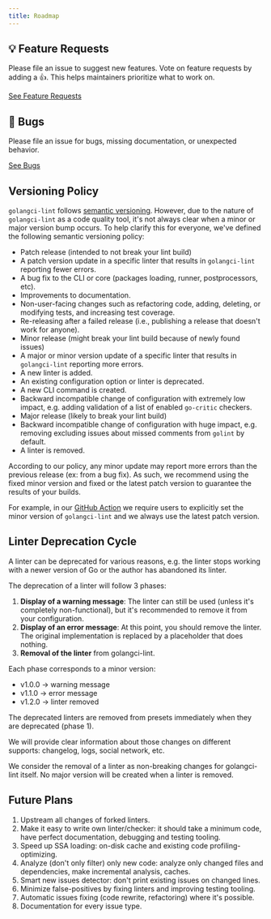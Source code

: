 ```yaml
---
title: Roadmap
---
```


## 💡 Feature Requests

Please file an issue to suggest new features. Vote on feature requests by adding a 👍. This helps maintainers prioritize what to work on.

[See Feature Requests](https://github.com/golangci/golangci-lint/issues?utf8=✓&q=is%3Aissue+is%3Aopen+sort%3Areactions-%2B1-desc+label%3Aenhancement)

## 🐛 Bugs

Please file an issue for bugs, missing documentation, or unexpected behavior.

[See Bugs](https://github.com/golangci/golangci-lint/issues?utf8=✓&q=is%3Aissue+is%3Aopen+label%3A%22bug%22+sort%3Acreated-desc)

## Versioning Policy

`golangci-lint` follows [semantic versioning](https://semver.org). However, due to the nature of `golangci-lint` as a code quality tool,
it's not always clear when a minor or major version bump occurs. To help clarify this for everyone, we've defined the following semantic versioning policy:

- Patch release (intended to not break your lint build)
- A patch version update in a specific linter that results in `golangci-lint` reporting fewer errors.
- A bug fix to the CLI or core (packages loading, runner, postprocessors, etc).
- Improvements to documentation.
- Non-user-facing changes such as refactoring code, adding, deleting, or modifying tests, and increasing test coverage.
- Re-releasing after a failed release (i.e., publishing a release that doesn't work for anyone).
- Minor release (might break your lint build because of newly found issues)
- A major or minor version update of a specific linter that results in `golangci-lint` reporting more errors.
- A new linter is added.
- An existing configuration option or linter is deprecated.
- A new CLI command is created.
- Backward incompatible change of configuration with extremely low impact, e.g. adding validation of a list of enabled `go-critic` checkers.
- Major release (likely to break your lint build)
- Backward incompatible change of configuration with huge impact, e.g. removing excluding issues about missed comments from `golint` by default.
- A linter is removed.

According to our policy, any minor update may report more errors than the previous release (ex: from a bug fix).
As such, we recommend using the fixed minor version and fixed or the latest patch version to guarantee the results of your builds.

For example, in our [GitHub Action](https://github.com/golangci/golangci-lint-action) we require users to explicitly set the minor version of `golangci-lint`
and we always use the latest patch version.

## Linter Deprecation Cycle

A linter can be deprecated for various reasons, e.g. the linter stops working with a newer version of Go or the author has abandoned its linter.

The deprecation of a linter will follow 3 phases:

1. **Display of a warning message**: The linter can still be used (unless it's completely non-functional), but it's recommended to remove it from your configuration.
2. **Display of an error message**: At this point, you should remove the linter. The original implementation is replaced by a placeholder that does nothing.
3. **Removal of the linter** from golangci-lint.

Each phase corresponds to a minor version:

- v1.0.0 -> warning message
- v1.1.0 -> error message
- v1.2.0 -> linter removed

The deprecated linters are removed from presets immediately when they are deprecated (phase 1).

We will provide clear information about those changes on different supports: changelog, logs, social network, etc.

We consider the removal of a linter as non-breaking changes for golangci-lint itself.
No major version will be created when a linter is removed.

## Future Plans

1. Upstream all changes of forked linters.
2. Make it easy to write own linter/checker: it should take a minimum code, have perfect documentation, debugging and testing tooling.
3. Speed up SSA loading: on-disk cache and existing code profiling-optimizing.
4. Analyze (don't only filter) only new code: analyze only changed files and dependencies, make incremental analysis, caches.
5. Smart new issues detector: don't print existing issues on changed lines.
6. Minimize false-positives by fixing linters and improving testing tooling.
7. Automatic issues fixing (code rewrite, refactoring) where it's possible.
8. Documentation for every issue type.
